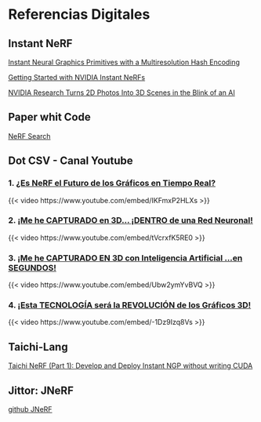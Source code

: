 
# Referencias Digitales {.unnumbered}

## Instant NeRF


[Instant Neural Graphics Primitives with a Multiresolution Hash Encoding](https://nvlabs.github.io/instant-ngp/)

[Getting Started with NVIDIA Instant NeRFs](https://developer.nvidia.com/blog/getting-started-with-nvidia-instant-nerfs/)


[NVIDIA Research Turns 2D Photos Into 3D Scenes in the Blink of an AI](https://blogs.nvidia.com/blog/2022/03/25/instant-nerf-research-3d-ai/)


## Paper whit Code

[NeRF Search](https://paperswithcode.com/method/nerf)


## Dot CSV - Canal Youtube

::: {.callout-note collapse="true"}
### 1. [¿Es NeRF el Futuro de los Gráficos en Tiempo Real?](https://www.youtube.com/watch?v=IKFmxP2HLXs)

{{< video https://www.youtube.com/embed/IKFmxP2HLXs >}}

:::

::: {.callout-note collapse="true"}

### 2. [¡Me he CAPTURADO en 3D... ¡DENTRO de una Red Neuronal!](https://www.youtube.com/watch?v=tVcrxfK5RE0)
{{< video https://www.youtube.com/embed/tVcrxfK5RE0 >}}

:::


::: {.callout-note collapse="true"}

### 3. [¡Me he CAPTURADO EN 3D con Inteligencia Artificial ...en SEGUNDOS!](https://www.youtube.com/watch?v=Ubw2ymYvBVQ)

{{< video https://www.youtube.com/embed/Ubw2ymYvBVQ >}}

:::

::: {.callout-note collapse="true"}
### 4. [¡Esta TECNOLOGÍA será la REVOLUCIÓN de los Gráficos 3D!](https://www.youtube.com/watch?v=-1Dz9Izq8Vs)

{{< video https://www.youtube.com/embed/-1Dz9Izq8Vs >}}
:::


## Taichi-Lang

[Taichi NeRF (Part 1): Develop and Deploy Instant NGP without writing CUDA](https://docs.taichi-lang.org/blog/taichi-instant-ngp)


## Jittor: JNeRF

[github JNeRF](https://github.com/Jittor/JNeRF)